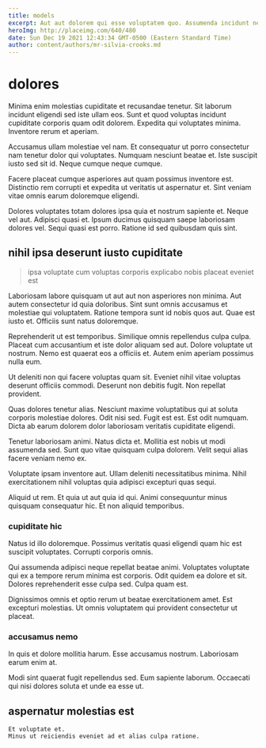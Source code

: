 ```yaml
---
title: models
excerpt: Aut aut dolorem qui esse voluptatem quo. Assumenda incidunt nemo nobis ullam. Ullam perspiciatis qui placeat voluptatem delectus et et perspiciatis. Aut consequuntur minima. Pariatur ex est. Provident ex aut repellat.
heroImg: http://placeimg.com/640/480
date: Sun Dec 19 2021 12:43:34 GMT-0500 (Eastern Standard Time)
author: content/authors/mr-silvia-crooks.md
---
```

# dolores

Minima enim molestias cupiditate et recusandae tenetur. Sit laborum incidunt eligendi sed iste ullam eos. Sunt et quod voluptas incidunt cupiditate corporis quam odit dolorem. Expedita qui voluptates minima. Inventore rerum et aperiam.
  
Accusamus ullam molestiae vel nam. Et consequatur ut porro consectetur nam tenetur dolor qui voluptates. Numquam nesciunt beatae et. Iste suscipit iusto sed sit id. Neque cumque neque cumque.
  
Facere placeat cumque asperiores aut quam possimus inventore est. Distinctio rem corrupti et expedita ut veritatis ut aspernatur et. Sint veniam vitae omnis earum doloremque eligendi.
  
Dolores voluptates totam dolores ipsa quia et nostrum sapiente et. Neque vel aut. Adipisci quasi et. Ipsum ducimus quisquam saepe laboriosam dolores vel. Sequi quasi est porro. Ratione id sed quibusdam quis sint.

## nihil ipsa deserunt iusto cupiditate

> ipsa voluptate cum voluptas corporis explicabo nobis placeat eveniet est

Laboriosam labore quisquam ut aut aut non asperiores non minima. Aut autem consectetur id quia doloribus. Sint sunt omnis accusamus et molestiae qui voluptatem. Ratione tempora sunt id nobis quos aut. Quae est iusto et. Officiis sunt natus doloremque.
  
Reprehenderit ut est temporibus. Similique omnis repellendus culpa culpa. Placeat cum accusantium et iste dolor aliquam sed aut. Dolore voluptate ut nostrum. Nemo est quaerat eos a officiis et. Autem enim aperiam possimus nulla eum.
  
Ut deleniti non qui facere voluptas quam sit. Eveniet nihil vitae voluptas deserunt officiis commodi. Deserunt non debitis fugit. Non repellat provident.
  
Quas dolores tenetur alias. Nesciunt maxime voluptatibus qui at soluta corporis molestiae dolores. Odit nisi sed. Fugit est est. Est odit numquam. Dicta ab earum dolorem dolor laboriosam veritatis cupiditate eligendi.
  
Tenetur laboriosam animi. Natus dicta et. Mollitia est nobis ut modi assumenda sed. Sunt quo vitae quisquam culpa dolorem. Velit sequi alias facere veniam nemo ex.
  
Voluptate ipsam inventore aut. Ullam deleniti necessitatibus minima. Nihil exercitationem nihil voluptas quia adipisci excepturi quas sequi.
  
Aliquid ut rem. Et quia ut aut quia id qui. Animi consequuntur minus quisquam consequatur hic. Et non aliquid temporibus.

### cupiditate hic

Natus id illo doloremque. Possimus veritatis quasi eligendi quam hic est suscipit voluptates. Corrupti corporis omnis.
  
Qui assumenda adipisci neque repellat beatae animi. Voluptates voluptate qui ex a tempore rerum minima est corporis. Odit quidem ea dolore et sit. Dolores reprehenderit esse culpa sed. Culpa quam est.
  
Dignissimos omnis et optio rerum ut beatae exercitationem amet. Est excepturi molestias. Ut omnis voluptatem qui provident consectetur ut placeat.

### accusamus nemo

In quis et dolore mollitia harum. Esse accusamus nostrum. Laboriosam earum enim at.
  
Modi sint quaerat fugit repellendus sed. Eum sapiente laborum. Occaecati qui nisi dolores soluta et unde ea esse ut.

## aspernatur molestias est

```text
Et voluptate et.
Minus ut reiciendis eveniet ad et alias culpa ratione.
```

